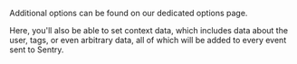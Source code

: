 Additional options can be found <PlatformLink to="/configuration/options/">on our dedicated options page</PlatformLink>.

Here, you'll also be able to set context data, which includes data about the <PlatformLink to="/enriching-events/identify-user/">user</PlatformLink>, <PlatformLink to="/enriching-events/tags/">tags</PlatformLink>, or even <PlatformLink to="/enriching-events/context/">arbitrary data</PlatformLink>, all of which will be added to every event sent to Sentry.
